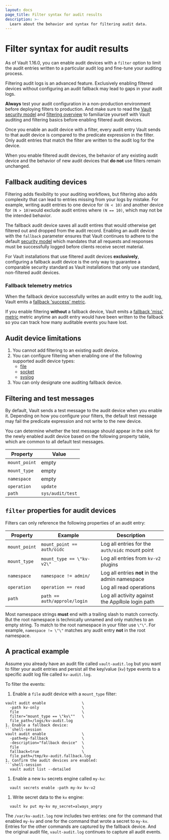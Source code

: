 ```yaml
---
layout: docs
page_title: Filter syntax for audit results
description: >-
  Learn about the behavior and syntax for filtering audit data.
---
```


# Filter syntax for audit results

As of Vault 1.16.0, you can enable audit devices with a `filter` option to limit
the audit entries written to a particular audit log and fine-tune your auditing
process. 

<Warning title="Proceed with caution">

  Filtering audit logs is an advanced feature. Exclusively enabling filtered
  devices without configuring an audit fallback may lead to gaps in your audit
  logs.
  
  **Always** test your audit configuration in a non-production environment
  before deploying filters to production. And make sure to read the
  [Vault security model](/vault/docs/internals/security) and
  [filtering overview](/vault/docs/concepts/filtering) to familiarize yourself
  with Vault auditing and filtering basics before enabling filtered audit 
  devices.

</Warning>

Once you enable an audit device with a filter, every audit entry Vault sends to
that audit device is compared to the predicate expression in the filter. Only
audit entries that match the filter are written to the audit log for the device.

When you enable filtered audit devices, the behavior of any existing audit
device and the behavior of new audit devices that **do not** use filters remain
unchanged. 

## Fallback auditing devices

Filtering adds flexibility to your auditing workflows, but filtering also adds
complexity that can lead to entries missing from your logs by mistake. For
example, writing audit entries to one device for `(N < 10)` and another device
for `(N > 10)`would exclude audit entires where `(N == 10)`, which may not be
the intended behavior.

The fallback audit device saves all audit entires that would otherwise get
filtered out and dropped from the audit record. Enabling an audit device with
the `fallback` parameter ensures that Vault continues to adhere to the default
[security model](/vault/docs/internals/security) which mandates that all
requests and responses must be successfully logged before clients receive secret
material.

<Warning title="Use a fallback to avoid missing audit entries">

  For Vault installations that use filtered audit devices **exclusively**,
  configuring a fallback audit device is the only way to guarantee a comparable
  security standard as Vault installations that only use standard, non-filtered
  audit devices.

</Warning>

### Fallback telemetry metrics

When the fallback device successfully writes an audit entry to the audit log,
Vault emits a
[fallback 'success' metric](/vault/docs/internals/telemetry/metrics/audit#vault-audit-fallback-success).

If you enable filtering **without** a fallback device, Vault emits a
[fallback 'miss' metric](/vault/docs/internals/telemetry/metrics/audit#vault-audit-fallback-miss)
metric anytime an audit entry would have been written to the fallback so you can
track how many auditable events you have lost.

## Audit device limitations

1. You cannot add filtering to an existing audit device.
1. You can configure filtering when enabling one of the following supported audit device types:
    - [file](/vault/docs/audit/file)
    - [socket](/vault/docs/audit/socket)
    - [syslog](/vault/docs/audit/syslog)
1. You can only designate one auditing fallback device.

## Filtering and test messages

By default, Vault sends a test message to the audit device when you enable it.
Depending on how you configure your filters, the default test message may fail
the predicate expression and not write to the new device.

You can determine whether the test message should appear in the sink for the 
newly enabled audit device based on the following property
table, which are common to all default test messages.

Property      | Value
------------- | ----------------
`mount_point` | empty
`mount_type`  | empty
`namespace`   | empty
`operation`   | `update`
`path`        | `sys/audit/test`

## `filter` properties for audit devices

Filters can only reference the following properties of an audit entry:

Property      | Example                             | Description
------------- | ----------------------------------- | --------------------------
`mount_point` | `mount_point == auth/oidc`          | Log all entries for the `auth/oidc` mount point
`mount_type`  | `mount_type == \"kv-v2\"`           | Log all entries from `kv-v2` plugins
`namespace`   | `namespace != admin/`               | Log all entries **not** in the admin namespace
`operation`   | `operation == read`                 | Log all read operations
`path`        | `path == auth/approle/login`        | Log all activity against the AppRole login path

<Tip title="Root namespaces are unnamed">

  Most namespace strings **must** end with a trailing slash to match correctly.
  But the root namespace is technically unnamed and only matches to an empty
  string. To match to the root namespace in your filter use `\"\"`. For example,
  `namespace != \"\"` matches any audit entry **not** in the root namespace.

</Tip>

## A practical example

Assume you already have an audit file called `vault-audit.log` but you want to
filter your audit entries and persist all the key/value (`kv`) type events to a
specific audit log file called `kv-audit.log`.

To filter the events:

1. Enable a `file` audit device with a `mount_type` filter:
  ```shell-session
  vault audit enable                \
    -path kv-only                   \
    file                            \
    filter="mount_type == \"kv\""   \
    file_path=/logs/kv-audit.log
1. Enable a fallback device:
  ```shell-session
  vault audit enable                \
    -path=my-fallback               \
    -description="fallback device"  \
    file                            \
    fallback=true                   \
    file_path=/tmp/kv-audit.fallback.log
1. Confirm the audit devices are enabled:
  ```shell-session
    vault audit list --detailed
  ```
1. Enable a new `kv` secrets engine called `my-kv`:
  ```shell-session
    vault secrets enable -path my-kv kv-v2
  ```
1. Write secret data to the `kv` engine:
  ```shell-session
    vault kv put my-kv my_secret=always_angry
  ```

The `/var/kv-audit.log` now includes two entries: one for the command that
enabled `my-kv` and one for the command that wrote a secret to `my-kv`. Entries
for the other commands are captured by the fallback device. And the original
audit file, `vault-audit.log` continues to capture all audit events.
